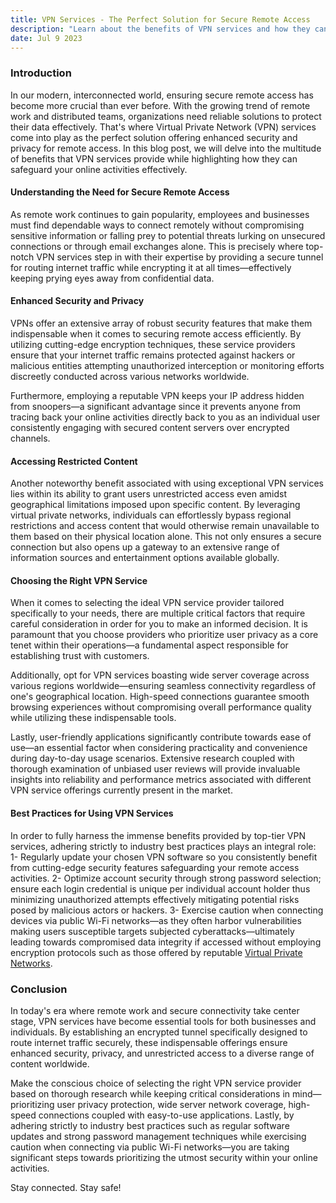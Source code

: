 ```yaml
---
title: VPN Services - The Perfect Solution for Secure Remote Access
description: "Learn about the benefits of VPN services and how they can safeguard your online activities. Find out why VPNs are essential tools in today's interconnected world."
date: Jul 9 2023
---
```


### Introduction
In our modern, interconnected world, ensuring secure remote access has become more crucial than ever before. With the growing trend of remote work and distributed teams, organizations need reliable solutions to protect their data effectively. That's where Virtual Private Network (VPN) services come into play as the perfect solution offering enhanced security and privacy for remote access. In this blog post, we will delve into the multitude of benefits that VPN services provide while highlighting how they can safeguard your online activities effectively.

#### Understanding the Need for Secure Remote Access
As remote work continues to gain popularity, employees and businesses must find dependable ways to connect remotely without compromising sensitive information or falling prey to potential threats lurking on unsecured connections or through email exchanges alone. This is precisely where top-notch VPN services step in with their expertise by providing a secure tunnel for routing internet traffic while encrypting it at all times—effectively keeping prying eyes away from confidential data.

#### Enhanced Security and Privacy
VPNs offer an extensive array of robust security features that make them indispensable when it comes to securing remote access efficiently. By utilizing cutting-edge encryption techniques, these service providers ensure that your internet traffic remains protected against hackers or malicious entities attempting unauthorized interception or monitoring efforts discreetly conducted across various networks worldwide.

Furthermore, employing a reputable VPN keeps your IP address hidden from snoopers—a significant advantage since it prevents anyone from tracing back your online activities directly back to you as an individual user consistently engaging with secured content servers over encrypted channels.

#### Accessing Restricted Content
Another noteworthy benefit associated with using exceptional VPN services lies within its ability to grant users unrestricted access even amidst geographical limitations imposed upon specific content. By leveraging virtual private networks, individuals can effortlessly bypass regional restrictions and access content that would otherwise remain unavailable to them based on their physical location alone. This not only ensures a secure connection but also opens up a gateway to an extensive range of information sources and entertainment options available globally.

#### Choosing the Right VPN Service
When it comes to selecting the ideal VPN service provider tailored specifically to your needs, there are multiple critical factors that require careful consideration in order for you to make an informed decision. It is paramount that you choose providers who prioritize user privacy as a core tenet within their operations—a fundamental aspect responsible for establishing trust with customers.

Additionally, opt for VPN services boasting wide server coverage across various regions worldwide—ensuring seamless connectivity regardless of one's geographical location. High-speed connections guarantee smooth browsing experiences without compromising overall performance quality while utilizing these indispensable tools.

Lastly, user-friendly applications significantly contribute towards ease of use—an essential factor when considering practicality and convenience during day-to-day usage scenarios. Extensive research coupled with thorough examination of unbiased user reviews will provide invaluable insights into reliability and performance metrics associated with different VPN service offerings currently present in the market.

#### Best Practices for Using VPN Services
In order to fully harness the immense benefits provided by top-tier VPN services, adhering strictly to industry best practices plays an integral role:
1- Regularly update your chosen VPN software so you consistently benefit from cutting-edge security features safeguarding your remote access activities.
2- Optimize account security through strong password selection; ensure each login credential is unique per individual account holder thus minimizing unauthorized attempts effectively mitigating potential risks posed by malicious actors or hackers.
3- Exercise caution when connecting devices via public Wi-Fi networks—as they often harbor vulnerabilities making users susceptible targets subjected cyberattacks—ultimately leading towards compromised data integrity if accessed without employing encryption protocols such as those offered by reputable [Virtual Private Networks](https://blog.hyaena.co.uk/posts/virtual-private-networks-vpn-and-their-significance-for-businesses).

### Conclusion
In today's era where remote work and secure connectivity take center stage, VPN services have become essential tools for both businesses and individuals. By establishing an encrypted tunnel specifically designed to route internet traffic securely, these indispensable offerings ensure enhanced security, privacy, and unrestricted access to a diverse range of content worldwide.

Make the conscious choice of selecting the right VPN service provider based on thorough research while keeping critical considerations in mind—prioritizing user privacy protection, wide server network coverage, high-speed connections coupled with easy-to-use applications.
Lastly, by adhering strictly to industry best practices such as regular software updates and strong password management techniques while exercising caution when connecting via public Wi-Fi networks—you are taking significant steps towards prioritizing the utmost security within your online activities.

Stay connected. Stay safe!
